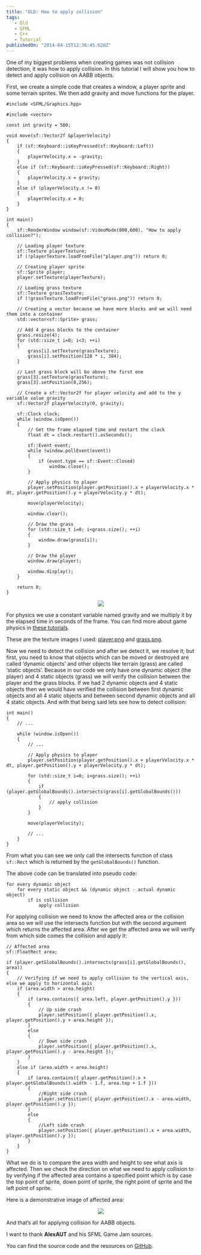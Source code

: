 ```yaml
---
title: "OLD: How to apply collision"
tags: 
   - Old
   - SFML
   - C++
   - Tutorial
publishedOn: "2014-04-15T12:36:45.620Z"
---
```

One of my biggest problems when creating games was not collision detection, it was how to apply collision. In this tutorial I will show you how to detect and apply collision on AABB objects.

First, we create a simple code that creates a window, a player sprite and some terrain sprites. We then add gravity and move functions for the player.

```ts[class="line-numbers"]
#include <SFML/Graphics.hpp>

#include <vector>

const int gravity = 500;

void move(sf::Vector2f &playerVelocity)
{
	if (sf::Keyboard::isKeyPressed(sf::Keyboard::Left))
	{
		playerVelocity.x = -gravity;
	}
	else if (sf::Keyboard::isKeyPressed(sf::Keyboard::Right))
	{
		playerVelocity.x = gravity;
	}
	else if (playerVelocity.x != 0)
	{
		playerVelocity.x = 0;
	}
}

int main()
{
	sf::RenderWindow window(sf::VideoMode(800,600), "How to apply collision?");

	// Loading player texture
	sf::Texture playerTexture;
	if (!playerTexture.loadFromFile("player.png")) return 0;

	// Creating player sprite
	sf::Sprite player;
	player.setTexture(playerTexture);

	// Loading grass texture
	sf::Texture grassTexture;
	if (!grassTexture.loadFromFile("grass.png")) return 0;

	// Creating a vector because we have more blocks and we will need them into a container
	std::vector<sf::Sprite> grass;

	// Add 4 grass blocks to the container
	grass.resize(4);
	for (std::size_t i=0; i<3; ++i)
	{
		grass[i].setTexture(grassTexture);
		grass[i].setPosition(128 * i, 384);
	}

	// Last grass block will bo above the first one
	grass[3].setTexture(grassTexture);
	grass[3].setPosition(0,256);

	// Create a sf::Vector2f for player velocity and add to the y variable value gravity
	sf::Vector2f playerVelocity(0, gravity);

	sf::Clock clock;
	while (window.isOpen())
	{
		// Get the frame elapsed time and restart the clock
		float dt = clock.restart().asSeconds();

		sf::Event event;
        while (window.pollEvent(event))
        {
            if (event.type == sf::Event::Closed)
                window.close();
        }

        // Apply physics to player
        player.setPosition(player.getPosition().x + playerVelocity.x * dt, player.getPosition().y + playerVelocity.y * dt);

        move(playerVelocity);

        window.clear();

        // Draw the grass
        for (std::size_t i=0; i<grass.size(); ++i)
        {
        	window.draw(grass[i]);
        }

        // Draw the player
        window.draw(player);

        window.display();
	}	

	return 0;
}
```

<center><img src="/imgs/posts/post003/result.png"/></center>

For physics we use a constant variable named gravity and we multiply it by the elapsed time in seconds of the frame. You can find more about game physics in <a href="https://gafferongames.com/game-physics/" rel="noopener noreferrer" target="_blank">these tutorials</a>.

These are the texture images I used: <a href="https://github.com/Aykelith/AlexanderX.net/blob/master/Tutorials/How%20to%20apply%20collision/player.png" rel="noopener noreferrer" target="_blank">player.png</a> and <a href="https://github.com/Aykelith/AlexanderX.net/blob/master/Tutorials/How%20to%20apply%20collision/grass.png" rel="noopener noreferrer" target="_blank">grass.png</a>.

Now we need to detect the collision and after we detect it, we resolve it; but first, you need to know that objects which can be moved or destroyed are called ‘dynamic objects’ and other objects like terrain (grass) are called ‘static objects’. Because in our code we only have one dynamic object (the player) and 4 static objects (grass) we will verify the collision between the player and the grass blocks. If we had 2 dynamic objects and 4 static objects then we would have verified the collision between first dynamic objects and all 4 static objects and between second dynamic objects and all 4 static objects. And with that being said lets see how to detect collision:

```ts[class="line-numbers"]
int main()
{
	// ...

	while (window.isOpen())
	{
		// ...

		// Apply physics to player
        player.setPosition(player.getPosition().x + playerVelocity.x * dt, player.getPosition().y + playerVelocity.y * dt);

		for (std::size_t i=0; i<grass.size(); ++i)
        {
        	if (player.getGlobalBounds().intersects(grass[i].getGlobalBounds()))
        	{
        		// apply collision
        	}
        }

        move(playerVelocity);

        // ...
	}
}
```

From what you can see we only call the intersects function of class `sf::Rect` which is returned by the `getGlobalBounds()` function.

The above code can be translated into pseudo code:

```ts[class="line-numbers"]
for every dynamic object
	for every static object && (dynamic object - actual dynamic object)
		if is collision
			apply collision
```

For applying collision we need to know the affected area or the collision area so we will use the intersects function but with the second argument which returns the affected area. After we get the affected area we will verify from which side comes the collision and apply it:

```ts[class="line-numbers"]
// Affected area
sf::FloatRect area;

if (player.getGlobalBounds().intersects(grass[i].getGlobalBounds(), area))
{
	// Verifying if we need to apply collision to the vertical axis, else we apply to horizontal axis
	if (area.width > area.height)
	{
		if (area.contains({ area.left, player.getPosition().y }))
		{
			// Up side crash
			player.setPosition({ player.getPosition().x, player.getPosition().y + area.height });
		}
		else
		{
			// Down side crash
			player.setPosition({ player.getPosition().x, player.getPosition().y - area.height });
		}
	}
	else if (area.width < area.height)
	{
		if (area.contains({ player.getPosition().x + player.getGlobalBounds().width - 1.f, area.top + 1.f }))
		{
			//Right side crash
			player.setPosition({ player.getPosition().x - area.width, player.getPosition().y });
		}
		else
		{
			//Left side crash
			player.setPosition({ player.getPosition().x + area.width, player.getPosition().y });
		}
	}
}
```

What we do is to compare the area width and height to see what axis is affected. Then we check the direction on what we need to apply collision to by verifying if the affected area contains a specified point which is by case the top point of sprite, down point of sprite, the right point of sprite and the left point of sprite.

Here is a demonstrative image of affected area:

<center><img src="/imgs/posts/post003/demonstration.png"/></center>

And that’s all for applying collision for AABB objects.

I want to thank **AlexAUT** and his SFML Game Jam sources.

You can find the source code and the resources on <a href="https://github.com/Aykelith/AlexanderX.net/tree/master/Tutorials/How%20to%20apply%20collision" rel="noopener noreferrer" target="_blank">GitHub</a>.
